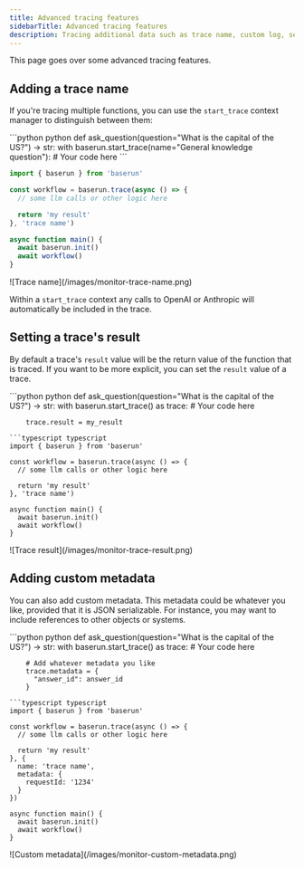 ```yaml
---
title: Advanced tracing features
sidebarTitle: Advanced tracing features
description: Tracing additional data such as trace name, custom log, session ID, etc
---
```


This page goes over some advanced tracing features.

## Adding a trace name

If you're tracing multiple functions, you can use the `start_trace` context manager to distinguish between them:

<CodeGroup>
```python python
  def ask_question(question="What is the capital of the US?") -> str:
  with baserun.start_trace(name="General knowledge question"): # Your code here
```
  
```typescript typescript
import { baserun } from 'baserun'

const workflow = baserun.trace(async () => {
  // some llm calls or other logic here

  return 'my result'
}, 'trace name')

async function main() {
  await baserun.init()
  await workflow()
}

````

</CodeGroup>
<Frame>
![Trace name](/images/monitor-trace-name.png)
</Frame>

Within a `start_trace` context any calls to OpenAI or Anthropic will automatically be included in the trace.

## Setting a trace's result

By default a trace's `result` value will be the return value of the function that is traced. If you want to be more explicit, you can set the `result` value of a trace.

<CodeGroup>
```python python
def ask_question(question="What is the capital of the US?") -> str:
    with baserun.start_trace() as trace:
        # Your code here

        trace.result = my_result

````
```typescript typescript
import { baserun } from 'baserun'

const workflow = baserun.trace(async () => {
  // some llm calls or other logic here

  return 'my result'
}, 'trace name')

async function main() {
  await baserun.init()
  await workflow()
}

````

</CodeGroup>
<Frame>
![Trace result](/images/monitor-trace-result.png)
</Frame>

## Adding custom metadata

You can also add custom metadata. This metadata could be whatever you like, provided that it is JSON serializable. For instance, you may want to include references to other objects or systems.

<CodeGroup>
```python python
def ask_question(question="What is the capital of the US?") -> str:
    with baserun.start_trace() as trace:
        # Your code here

        # Add whatever metadata you like
        trace.metadata = {
          "answer_id": answer_id
        }

````
```typescript typescript
import { baserun } from 'baserun'

const workflow = baserun.trace(async () => {
  // some llm calls or other logic here

  return 'my result'
}, {
  name: 'trace name',
  metadata: {
    requestId: '1234'
  }
})

async function main() {
  await baserun.init()
  await workflow()
}
````
</CodeGroup>

<Frame>
![Custom metadata](/images/monitor-custom-metadata.png)
</Frame>
